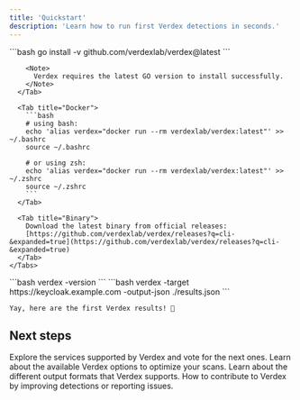 ```yaml
---
title: 'Quickstart'
description: 'Learn how to run first Verdex detections in seconds.'
---
```


<Steps>
  <Step title="Install Verdex">
    <Tabs>
      <Tab title="Go">
        ```bash
        go install -v github.com/verdexlab/verdex@latest
        ```

        <Note>
          Verdex requires the latest GO version to install successfully.
        </Note>
      </Tab>

      <Tab title="Docker">
        ```bash
        # using bash:
        echo 'alias verdex="docker run --rm verdexlab/verdex:latest"' >> ~/.bashrc
        source ~/.bashrc

        # or using zsh:
        echo 'alias verdex="docker run --rm verdexlab/verdex:latest"' >> ~/.zshrc
        source ~/.zshrc
        ```
      </Tab>

      <Tab title="Binary">
        Download the latest binary from official releases: 
        [https://github.com/verdexlab/verdex/releases?q=cli-&expanded=true](https://github.com/verdexlab/verdex/releases?q=cli-&expanded=true)
      </Tab>
    </Tabs>
  </Step>

  <Step title="Check Verdex installation">
    ```bash
    verdex -version
    ```
  </Step>

  <Step title="Run version detection">
    ```bash
    verdex -target https://keycloak.example.com -output-json ./results.json
    ```

    Yay, here are the first Verdex results! 🎉
  </Step>
</Steps>

## Next steps

<CardGroup>
  <Card title="Products" icon="crosshairs-simple" href="/essentials/products">
    Explore the services supported by Verdex and vote for the next ones.
  </Card>

  <Card title="Detection Options" icon="wrench" href="/essentials/options">
    Learn about the available Verdex options to optimize your scans.
  </Card>

  <Card title="Output Formats" icon="right-from-bracket" href="/essentials/output">
    Learn about the different output formats that Verdex supports.
  </Card>

  <Card title="Contribute" icon="lightbulb" href="/contribute/introduction">
    How to contribute to Verdex by improving detections or reporting issues.
  </Card>
</CardGroup>